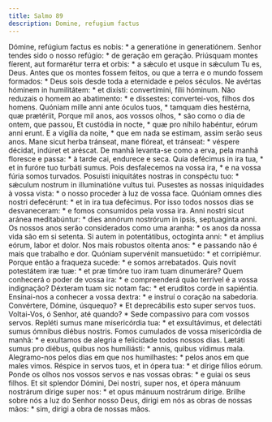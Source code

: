 ```yaml
---
title: Salmo 89
description: Domine, refugium factus
---
```


<div class="grid grid-cols-2 gap-5">
  <span class="text-justify">
    Dómine, refúgium factus es nobis: * a generatióne in generatiónem.
  </span>
  <span class="text-justify">
    Senhor tendes sido o nosso refúgio: * de geração em geração.
  </span>
  <span class="text-justify">
    Priúsquam montes fíerent, aut formarétur terra et orbis: * a sǽculo et usque
    in sǽculum Tu es, Deus.
  </span>
  <span class="text-justify">
    Antes que os montes fossem feitos, ou que a terra e o mundo fossem formados:
    * Deus sois desde toda a eternidade e pelos séculos.
  </span>
  <span class="text-justify">
    Ne avértas hóminem in humilitátem: * et dixísti: convertímini, fílii
    hóminum.
  </span>
  <span class="text-justify">
    Não reduzais o homem ao abatimento: * e dissestes: convertei-vos, filhos dos
    homens.
  </span>
  <span class="text-justify">
    Quóniam mille anni ante óculos tuos, * tamquam dies hestérna, quæ prætériit,
  </span>
  <span class="text-justify">
    Porque mil anos, aos vossos olhos, * são como o dia de ontem, que passou,
  </span>
  <span class="text-justify">
    Et custódia in nocte, * quæ pro níhilo habéntur, eórum anni erunt.
  </span>
  <span class="text-justify">
    E a vigília da noite, * que em nada se estimam, assim serão seus anos.
  </span>
  <span class="text-justify">
    Mane sicut herba tránseat, mane flóreat, et tránseat: * véspere décidat,
    indúret et aréscat.
  </span>
  <span class="text-justify">
    De manhã levanta-se como a erva, pela manhã floresce e passa: * à tarde cai,
    endurece e seca.
  </span>
  <span class="text-justify">
    Quia defécimus in ira tua, * et in furóre tuo turbáti sumus.
  </span>
  <span class="text-justify">
    Pois desfalecemos na vossa ira, * e na vossa fúria somos turvados.
  </span>
  <span class="text-justify">
    Posuísti iniquitátes nostras in conspéctu tuo: * sǽculum nostrum in
    illuminatióne vultus tui.
  </span>
  <span class="text-justify">
    Pusestes as nossas iniquidades à vossa vista: * o nosso proceder à luz de
    vossa face.
  </span>
  <span class="text-justify">
    Quóniam omnes dies nostri defecérunt: * et in ira tua defécimus.
  </span>
  <span class="text-justify">
    Por isso todos nossos dias se desvaneceram: * e fomos consumidos pela vossa
    ira.
  </span>
  <span class="text-justify">
    Anni nostri sicut aránea meditabúntur: * dies annórum nostrórum in ipsis,
    septuagínta anni.
  </span>
  <span class="text-justify">
    Os nossos anos serão considerados como uma aranha: * os anos da nossa vida
    são em si setenta.
  </span>
  <span class="text-justify">
    Si autem in potentátibus, octogínta anni: * et ámplius eórum, labor et
    dolor.
  </span>
  <span class="text-justify">
    Nos mais robustos oitenta anos: * e passando não é mais que trabalho e dor.
  </span>
  <span class="text-justify">
    Quóniam supervénit mansuetúdo: * et corripiémur.
  </span>
  <span class="text-justify">
    Porque então a fraqueza sucede: * e somos arrebatados.
  </span>
  <span class="text-justify">
    Quis novit potestátem iræ tuæ: * et præ timóre tuo iram tuam dinumeráre?
  </span>
  <span class="text-justify">
    Quem conhecerá o poder de vossa ira: * e compreenderá quão terrível é a
    vossa indignação?
  </span>
  <span class="text-justify">
    Déxteram tuam sic notam fac: * et erudítos corde in sapiéntia.
  </span>
  <span class="text-justify">
    Ensinai-nos a conhecer a vossa dextra: * e instruí o coração na sabedoria.
  </span>
  <span class="text-justify">
    Convértere, Dómine, úsquequo? * Et deprecábilis esto super servos tuos.
  </span>
  <span class="text-justify">
    Voltai-Vos, ó Senhor, até quando? * Sede compassivo para com vossos servos.
  </span>
  <span class="text-justify">
    Repléti sumus mane misericórdia tua: * et exsultávimus, et delectáti sumus
    ómnibus diébus nostris.
  </span>
  <span class="text-justify">
    Fomos cumulados de vossa misericórdia de manhã: * e exultamos de alegria e
    felicidade todos nossos dias.
  </span>
  <span class="text-justify">
    Lætáti sumus pro diébus, quibus nos humiliásti: * annis, quibus vídimus
    mala.
  </span>
  <span class="text-justify">
    Alegramo-nos pelos dias em que nos humilhastes: * pelos anos em que males
    vimos.
  </span>
  <span class="text-justify">
    Réspice in servos tuos, et in ópera tua: * et dírige fílios eórum.
  </span>
  <span class="text-justify">
    Ponde os olhos nos vossos servos e nas vossas obras: * e guiai os seus
    filhos.
  </span>
  <span class="text-justify">
    Et sit splendor Dómini, Dei nostri, super nos, et ópera mánuum nostrárum
    dírige super nos: * et opus mánuum nostrárum dírige.
  </span>
  <span class="text-justify">
    Brilhe sobre nós a luz do Senhor nosso Deus, dirigi em nós as obras de
    nossas mãos: * sim, dirigi a obra de nossas mãos.
  </span>
</div>
